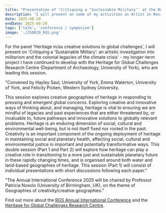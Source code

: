 ```yaml
---
title: "Presentation of 'Critiquing a ‘Sustainable Military’' at the Royal Geographical Society Annual International Conference"
description: "I will present on some of my activities as Artist in Residence at Heritage for Global Challenges Research Centre, Department of Archaeology, University of York."
date: 2025-08-29
endDate: 2025-08-29
tags: ['talk', 'conference / symposium']
image: './250829_RGS.png'
---
```



For the panel 'Heritage in/as creative solutions to global challenges', I will present on 'Critiquing a ‘Sustainable Military’: an artistic investigation into militarism and the colonial legacies of the climate crisis' - my longer-term project I have continued to develop with the Heritage for Global Challenges Research Centre (Department of Archaeology, University of York), who are leading this session. 


"Convened by Hayley Saul,
University of York, Emma Waterton, University of York, and Felicity Picken, Western Sydney University. 

This session explores creative geographies of heritage in responding to pressing and emergent global concerns. Exploring creative and innovative ways of thinking about, and managing, heritage is vital to ensuring we are mindful of legacies and past experiences that are either threatened by, or invaluable to, future pathways and innovative solutions to globally relevant problems. Heritage is an enduring dimension of social, cultural and environmental well-being, but is not itself fixed nor rooted in the past. Creativity is an important component of the ongoing deployment of heritage in maintaining social and planetary health, affecting social, cultural and environmental justice in important and potentially transformative ways. This double session (Part 1 and Part 2) will explore how heritage can play a creative role in transitioning to a more just and sustainable planetary future in these rapidly changing times, and is organised around both water and land-based  geographies of heritage. This session (Part 1) will consist of individual presentations with short discussions following each paper."

"The Annual International Conference 2025 will be chaired by Professor Patricia Noxolo (University of Birmingham, UK), on the theme of Geographies of creativity/creative geographies." 

Find out more about the [RGS Annual International Conference](https://www.rgs.org/research/annual-international-conference) and the [Heritage for Global Challenges Research Centre](https://www.hgc.hosted.york.ac.uk/). 
